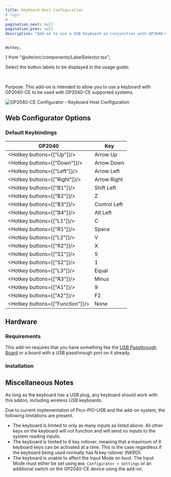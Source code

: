 ```yaml
---
title: Keyboard Host Configuration
# tags:
# -
pagination_next: null
pagination_prev: null
description: "Add-on to use a USB keyboard in conjunction with GP2040-CE to send inputs to supported systems"
---
```


	Hotkey,
} from "@site/src/components/LabelSelector.tsx";

Select the button labels to be displayed in the usage guide:

<InputLabelSelector />
<br />

Purpose: This add-on is intended to allow you to use a keyboard with GP2040-CE to be used with GP2040-CE supported systems.

![GP2040-CE Configurator - Keyboard Host Configuration](../assets/images/gpc-add-ons-keyboard-host-configuration.png)

## Web Configurator Options

<PinOption />

### Default Keybindings

| GP2040                           | Key          |
| -------------------------------- | ------------ |
| <Hotkey buttons={["Up"]}/>       | Arrow Up     |
| <Hotkey buttons={["Down"]}/>     | Arrow Down   |
| <Hotkey buttons={["Left"]}/>     | Arrow Left   |
| <Hotkey buttons={["Right"]}/>    | Arrow Right  |
| <Hotkey buttons={["B1"]}/>       | Shift Left   |
| <Hotkey buttons={["B2"]}/>       | Z            |
| <Hotkey buttons={["B3"]}/>       | Control Left |
| <Hotkey buttons={["B4"]}/>       | Alt Left     |
| <Hotkey buttons={["L1"]}/>       | C            |
| <Hotkey buttons={["R1"]}/>       | Space        |
| <Hotkey buttons={["L2"]}/>       | V            |
| <Hotkey buttons={["R2"]}/>       | X            |
| <Hotkey buttons={["S1"]}/>       | 5            |
| <Hotkey buttons={["S2"]}/>       | 1            |
| <Hotkey buttons={["L3"]}/>       | Equal        |
| <Hotkey buttons={["R3"]}/>       | Minus        |
| <Hotkey buttons={["A1"]}/>       | 9            |
| <Hotkey buttons={["A2"]}/>       | F2           |
| <Hotkey buttons={["Function"]}/> | None         |

## Hardware

### Requirements

This add-on requires that you have something like the [USB Passthrough Board](https://github.com/OpenStickCommunity/Hardware/tree/main/USB%20Passthrough%20Board) or a board with a USB passthrough port on it already.

### Installation

<InstallUSBHostPort />

## Miscellaneous Notes

As long as the keyboard has a USB plug, any keyboard should work with this addon, including wireless USB keyboards.

Due to current implementation of Pico-PIO-USB and the add-on system, the following limitations are present.

- The keyboard is limited to only as many inputs as listed above. All other keys on the keyboard will not function and will send no inputs to the system reading inputs.
- The keyboard is limited to 6 key rollover, meaning that a maximum of 6 keyboard keys can be activated at a time. This is the case regardless if the keyboard being used normally has N key rollover (NKRO).
- The keyboard is unable to affect the Input Mode on boot. The Input Mode must either be set using `Web Configurator > Settings` or an additional switch on the GP2040-CE device using the add-on.
